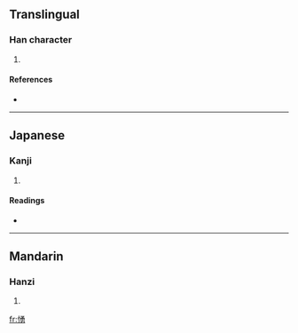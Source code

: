 ==Translingual==

===Han character===
{{Han char|rn=61|rad=心|as=09|sn=12|four=|canj=心弓月尸 (PNBS)}}

# {{defn|Han|sort=心09}}

====References====
* {{Han ref|kx=0394.290|dkj=10927|dj=0731.040|hdz=42332.100|uh=6111|ud=24849}}

----

==Japanese==

===Kanji===
{{ja-kanji|grade=|rs=心09}}

# {{defn|Japanese}}

====Readings====
* {{ja-readings|on=[[よう]] (yō), [[ゆ]] (yu)|kun=[[みつる]] (mitsuru), [[いかる]] (ikaru)}}

----

==Mandarin==

===Hanzi===
{{cmn-hanzi|pin=[[yǒng]] ([[yong3]])|wg=yung<sup>3</sup>}}

# {{defn|Mandarin}}

[[fr:愑]]